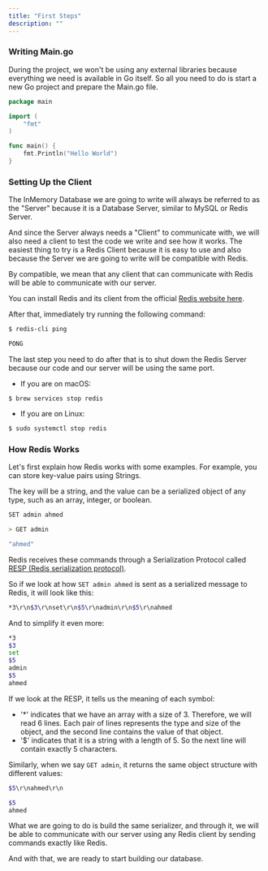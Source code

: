 ```yaml
---
title: "First Steps"
description: ""
---
```


### Writing Main.go

During the project, we won't be using any external libraries because everything we need is available in Go itself. So all you need to do is start a new Go project and prepare the Main.go file.

```go
package main

import (
    "fmt"
)

func main() {
    fmt.Println("Hello World")
}
```

### Setting Up the Client

The InMemory Database we are going to write will always be referred to as the "Server" because it is a Database Server, similar to MySQL or Redis Server.

And since the Server always needs a "Client" to communicate with, we will also need a client to test the code we write and see how it works. The easiest thing to try is a Redis Client because it is easy to use and also because the Server we are going to write will be compatible with Redis.

By compatible, we mean that any client that can communicate with Redis will be able to communicate with our server.

You can install Redis and its client from the official [Redis website here](https://redis.io/docs/getting-started/installation/).

After that, immediately try running the following command:

```bash
$ redis-cli ping

PONG
```

The last step you need to do after that is to shut down the Redis Server because our code and our server will be using the same port.

- If you are on macOS:
```
$ brew services stop redis
```

- If you are on Linux:
```bash
$ sudo systemctl stop redis
```

### How Redis Works

Let's first explain how Redis works with some examples. For example, you can store key-value pairs using Strings.

The key will be a string, and the value can be a serialized object of any type, such as an array, integer, or boolean.

```bash
SET admin ahmed
```

```bash
> GET admin

"ahmed"
```

Redis receives these commands through a Serialization Protocol called [RESP (Redis serialization protocol)](https://redis.io/docs/reference/protocol-spec/).

So if we look at how `SET admin ahmed` is sent as a serialized message to Redis, it will look like this:

```bash
*3\r\n$3\r\nset\r\n$5\r\nadmin\r\n$5\r\nahmed
```

And to simplify it even more:

```bash
*3
$3
set
$5
admin
$5
ahmed
```

If we look at the RESP, it tells us the meaning of each symbol:

- '*' indicates that we have an array with a size of 3. Therefore, we will read 6 lines. Each pair of lines represents the type and size of the object, and the second line contains the value of that object.
- '$' indicates that it is a string with a length of 5. So the next line will contain exactly 5 characters.

Similarly, when we say `GET admin`, it returns the same object structure with different values:

```bash
$5\r\nahmed\r\n
```

```bash
$5
ahmed
```

What we are going to do is build the same serializer, and through it, we will be able to communicate with our server using any Redis client by sending commands exactly like Redis.

And with that, we are ready to start building our database.